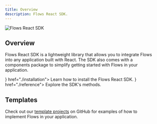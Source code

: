 ```yaml
---
title: Overview
description: Flows React SDK.
---
```



![Flows React SDK](/sdk/react.png)

## Overview

Flows React SDK is a lightweight library that allows you to integrate Flows into any application built with React. The SDK also comes with a components package to simplify getting started with Flows in your application.

<Cards>
  <Card title="Installation" icon={<Hat16 />} href="./installation">
    Learn how to install the Flows React SDK.
  </Card>
  <Card title="Reference" icon={<Code16 />} href="./reference">
    Explore the SDK's methods.
  </Card>
</Cards>

## Templates

Check out our [template projects](https://github.com/RBND-studio/flows-sdk/tree/main/examples) on GitHub for
examples of how to implement Flows in your application.
